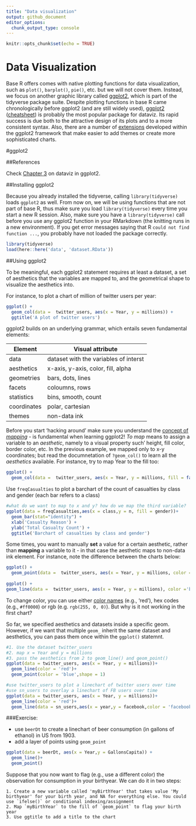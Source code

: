```yaml
---
title: "Data visualization"
output: github_document
editor_options: 
  chunk_output_type: console
---
```


```r
knitr::opts_chunk$set(echo = TRUE)
```


# Data Visualization

Base R offers comes with native plotting functions for data visualization, such as `plot()`, `barplot()`, `pie()`, etc. but we will not cover them. Instead, we focus on another graphic library called [ggplot2](http://ggplot2.org/), which is part of the tidyverse package suite. Despite plotting functions in base R came chronologically before ggplot2 (and are still widely used), [ggplot2](http://ggplot2.org/) ([cheatsheet](https://www.rstudio.com/wp-content/uploads/2015/03/ggplot2-cheatsheet.pdf)) is probably the most popular package for dataviz. Its rapid success is due both to the attractive design of its plots and to a more consistent syntax. Also, there are a number of [extensions](http://www.ggplot2-exts.org/) developed within the ggplot2 framework that make easier to add themes or create more sophisticated charts.

#ggplot2

##References 

Check [Chapter 3](http://r4ds.had.co.nz/data-visualisation.html) on dataviz in ggplot2.

##Installing ggplot2

Because you already installed the tidyverse, calling `library(tidyverse)` loads `ggplot2` as well. From now on, we will be using functions that are not part of base R, thus make sure you load `library(tidyverse)` every time you start a new R session. Also, make sure you have a `library(tidyverse)` call before you use any ggplot2 function in your RMarkdown (the knitting runs in a new environment). If you get error messages saying that R `could not find function ...`, you probably have not loaded the package correctly.

```r
library(tidyverse)
load(here::here('data', 'dataset.RData'))
```


##Using ggplot2

To be meaningful, each ggplot2 statement requires at least a dataset, a set of aesthetics that the variables are mapped to, and the geometrical shape to visualize the aesthetics into. 

For instance, to plot a chart of million of twitter users per year:

```r
ggplot() +
  geom_col(data =  twitter_users, aes(x = Year, y = millions)) +
  ggtitle('A plot of twitter users')
```

ggplot2 builds on an underlying grammar, which entails seven fundamental elements:

Element | Visual attribute
------------- | -------------
data | dataset with the variables of interst
aesthetics | x-axis, y-axis, color, fill, alpha
geometries | bars, dots, lines
facets | coloumns, rows
statistics | bins, smooth, count
coordinates | polar, cartesian
themes | non-data ink

Before you start 'hacking around' make sure you understand the [concept of _mapping_](http://r4ds.had.co.nz/data-visualisation.html#aesthetic-mappings) - is fundamental when learning ggplot2! _To map_ means to assign a variable to an _aesthetic_, namely to a visual property such' height, fill color, border color, etc. In the previous example, we mapped only to x-y coordinates; but read the documnetation of `?geom_col()` to learn all the _aesthetics_ available. For instance, try to map Year to the fill too:

```r
ggplot() +
  geom_col(data =  twitter_users, aes(x = Year, y = millions, fill = factor(Year)))
```

Use `freqCasualties` to plot a barchart of the count of casualties by class and gender (each bar refers to a class)

```r
#what do we want to map to x and y? how do we map the third variable?
ggplot(data = freqCasualties,aes(x = class,y = n, fill = gender))+
  geom_bar(stat="identity") +
  xlab('Casualty Reason') +
  ylab('Total Casualty Count') +
  ggtitle('Barchart of casualties by class and gender')

```


Some times, you want to manually **set** a value for a certain aesthetic, rather than **mapping** a variable to it - in that case the aesthetic maps to non-data ink element. For instance, note the difference between the charts below:

```r
ggplot() +
  geom_point(data =  twitter_users, aes(x = Year, y = millions, color ='blue')) 
  
ggplot() +
geom_line(data =  twitter_users, aes(x = Year, y = millions), color ='blue') 
```

To change color, you can use either [color names](http://www.stat.columbia.edu/~tzheng/files/Rcolor.pdf) (e.g., 'red'), hex codes (e.g., `#ff0000`) or rgb (e.g. `rgb(255, 0, 0)`). But why is it not working in the first chart?

So far, we specified aesthetics and datasets inside a specific geom. However, if we want that multiple `geom_` inherit the same dataset and aesthetics, you can pass them once within the `ggplot()` statemnt.

```r
#1. Use the dataset twitter_users
#2. map x = Year and y = millions
#3. pass the aesthetics from 2 to geom_line() and geom_point() 
ggplot(data = twitter_users, aes(x = Year, y = millions))+
  geom_line(color = 'red')+
  geom_point(color = 'blue',shape = 1)

```


```r
#use twitter_users to plot a linechart of twitter users over time
#use sn_users to overlay a linechart of FB users over time
ggplot(data = twitter_users, aes(x = Year, y = millions))+
  geom_line(color = 'red')+
  geom_line(data = sn_users,aes(x = year,y = facebook,color = 'facebook'),color = 'blue')

```



###Exercise: 

 - use `beerDt` to create a linechart of beer consumption (in gallons of ethanol) in US from 1903.
 - add a layer of points using `geom_point`

```r
ggplot(data = beerDt, aes(x = Year,y = GallonsCapita)) +
  geom_line()+
  geom_point()

```
 
 Suppose that you now want to flag (e.g., use a different color) the observation for consumption in your birthyear. We can do it in two steps:
    
    1. Create a new variable called 'myBirthYear' that takes value 'My birthyear' for your birth year, and NA for everything else. You could use `ifelse()` or conditional indexing/assignment
    2. Map `myBirthYear` to the fill of `geom_point` to flag your birth year
    3. Use ggtitle to add a title to the chart

